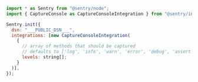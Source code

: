 <SignInNote />

```javascript {tabTitle: JavaScript}
import * as Sentry from "@sentry/node";
import { CaptureConsole as CaptureConsoleIntegration } from "@sentry/integrations";

Sentry.init({
  dsn: "___PUBLIC_DSN___",
  integrations: [new CaptureConsoleIntegration(
    {
      // array of methods that should be captured
      // defaults to ['log', 'info', 'warn', 'error', 'debug', 'assert']
      levels: string[];
    }
  )],
});
```
